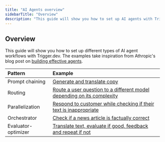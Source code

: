 ```yaml
---
title: "AI Agents overview"
sidebarTitle: "Overview"
description: "This guide will show you how to set up AI agents with Trigger.dev"
---
```


## Overview

This guide will show you how to set up different types of AI agent workflows with Trigger.dev. The examples take inspiration from Athropic's blog post on [building effective agents](https://www.anthropic.com/research/building-effective-agents).

| Pattern | Example |
|:--------|:--------|
| Prompt chaining | [Generate and translate copy](/guides/ai-agents/generate-translate-copy) |
| Routing | [Route a user question to a different model depending on its complexity](/guides/ai-agents/route-question) |
| Parallelization | [Respond to customer while checking if their text is inappropriate](/guides/ai-agents/respond-and-check-content) |
| Orchestrator | [Check if a news article is factually correct](/guides/ai-agents/verify-news-article) |
| Evaluator-optimizer | [Translate text, evaluate if good, feedback and repeat if not](/guides/ai-agents/translate-and-refine) |

